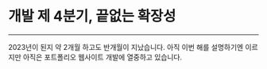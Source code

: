 # 개발 제 4분기, 끝없는 확장성

---

2023년이 된지 약 2개월 하고도 반개월이 지났습니다. 아직 이번 해를 설명하기엔 이르지만 아직은 포트폴리오 웹사이트 개발에 열중하고 있습니다.
